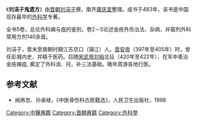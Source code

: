 《'''刘涓子鬼遗方'''》由[[晋朝|晋朝]][[刘涓子|刘涓子]]撰，南齐[[龚庆宣|龚庆宣]]整理。成书于483年，该书是中国现存最早的[[外科学|外科学]]专著。

全书5卷，总论外科痈与疽的鉴别，卷2－5论述金疮外伤治法、杂病，并载列外科常用方剂140余首。

刘涓子，晋末至南朝时期江苏京口（镇江）人。[[晋安帝|晋安帝]]（397年至405年）时，曾任彭城内史，并精于医药。后随[[刘裕|宋武帝刘裕]]北征（420年至422年），在军中善治金疮痈疽, 奠定了外科消、托、补三法基础。晚年周游各地行医。 

== 参考文献 ==

*阙再忠、孙承禄，《中医骨伤科古医籍选》，人民卫生出版社，1998

[[Category:中醫典籍|Category:中醫典籍]]
[[Category:晋朝典籍|Category:晋朝典籍]]
[[Category:外科學|Category:外科學]]
